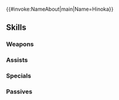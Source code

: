 {{#invoke:NameAbout|main|Name=Hinoka}}{{HeroPage Tabs}}
{{Hero Infobox
|Name=Hinoka
|Title=Warrior Princess
|WeaponType=Blue Lance
|Origin=Fire Emblem Fates
|Gender=Female
|MoveType=Flying
|actorEN=Cindy Robinson
|actorJP=名塚佳織
|artist=HACCAN
|resplendentArtist=夕子
|releaseDate=February 2, 2017
|poolDate=February 2, 2017
|randomStartTime=2017-02-02T07:00:00Z
|poolRarities=5
|TagID=ヒノカ
|InternalID=46
|cv1=11
|cv2=200600
|description=Hoshidan princess who prefers battles over court life. Excels at watching over others. Appears in Fire Emblem Fates.
|Properties=specRate_201904,resplendent,ljosalfheimr
|GrowthModifier=None
|resplendentStartTime=2024-06-25T07:00:00Z
|resplendentEndTime=2024-07-10T06:59:59Z
}}
{{Stats Page
|Lv1HP=19|Lv1ATK=7|Lv1SPD=8|Lv1DEF=6|Lv1RES=7
|GRHP=50|GRATK=65|GRSPD=55|GRDEF=45|GRRES=40
}}
==Skills==
===Weapons===
{{Weapons Table
|weapon1=Iron Lance
|weapon1Default=1
|weapon1Unlock=1
|weapon2=Steel Lance
|weapon2Default=3
|weapon2Unlock=2
|weapon3=Brave Lance
|weapon3Default=4
|weapon3Unlock=3
|weapon4=Brave Lance+
|weapon4Default=5
|weapon4Unlock=5
|weapon5=Hinoka's Spear
|weapon5Default=
|weapon5Unlock=5
}}
===Assists===
{{Assists Table}}
===Specials===
{{Specials Table
|special1=Rising Wind
|special1Default=4
|special1Unlock=3
|special2=Blazing Wind
|special2Unlock=4
}}
===Passives===
{{Passives Table
|passiveA1=Defiant Def 1
|passiveA2=Defiant Def 2
|passiveA3=Defiant Def 3
|passiveA1Unlock=3
|passiveA2Unlock=4
|passiveA3Unlock=5
|passiveC1=Hone Spd 1
|passiveC2=Hone Spd 2
|passiveC3=Hone Fliers
|passiveC1Unlock=1
|passiveC2Unlock=2
|passiveC3Unlock=4
}}
{{Heroes Navbox}}